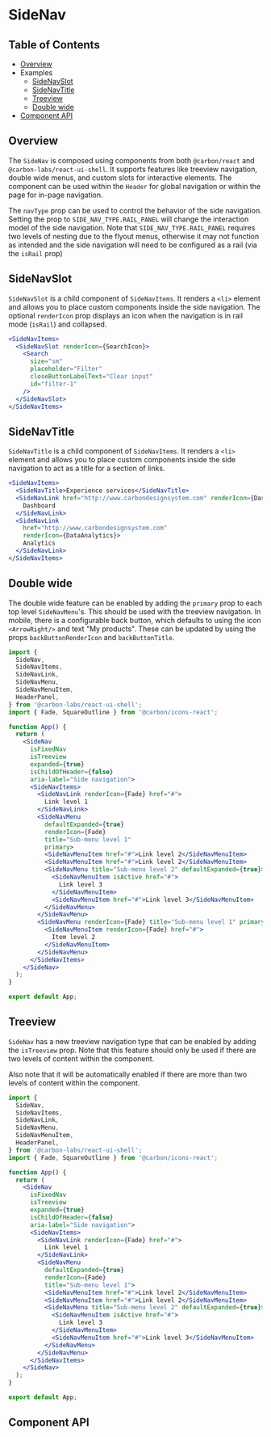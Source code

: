 
<Meta isTemplate />

# SideNav

## Table of Contents

- [Overview](#overview)
- Examples
  - [SideNavSlot](#sidenavslot)
  - [SideNavTitle](#sidenavtitle)
  - [Treeview](#treeview)
  - [Double wide](#double-wide)
- [Component API](#component-api)

## Overview

The `SideNav` is composed using components from both `@carbon/react` and
`@carbon-labs/react-ui-shell`. It supports features like treeview navigation,
double wide menus, and custom slots for interactive elements. The component can
be used within the `Header` for global navigation or within the page for in-page
navigation.

The `navType` prop can be used to control the behavior of the side navigation.
Setting the prop to `SIDE_NAV_TYPE.RAIL_PANEL` will change the interaction model
of the side navigation. Note that `SIDE_NAV_TYPE.RAIL_PANEL` requires two levels
of nesting due to the flyout menus, otherwise it may not function as intended
and the side navigation will need to be configured as a rail (via the `isRail`
prop)

## SideNavSlot

`SideNavSlot` is a child component of `SideNavItems`. It renders a `<li>`
element and allows you to place custom components inside the side navigation.
The optional `renderIcon` prop displays an icon when the navigation is in rail
mode (`isRail`) and collapsed.

```jsx
<SideNavItems>
  <SideNavSlot renderIcon={SearchIcon}>
    <Search
      size="sm"
      placeholder="Filter"
      closeButtonLabelText="Clear input"
      id="filter-1"
    />
  </SideNavSlot>
</SideNavItems>
```

## SideNavTitle

`SideNavTitle` is a child component of `SideNavItems`. It renders a `<li>`
element and allows you to place custom components inside the side navigation to
act as a title for a section of links.

```jsx
<SideNavItems>
  <SideNavTitle>Experience services</SideNavTitle>
  <SideNavLink href="http://www.carbondesignsystem.com" renderIcon={Dashboard}>
    Dashboard
  </SideNavLink>
  <SideNavLink
    href="http://www.carbondesignsystem.com"
    renderIcon={DataAnalytics}>
    Analytics
  </SideNavLink>
</SideNavItems>
```

## Double wide

The double wide feature can be enabled by adding the `primary` prop to each top
level `SideNavMenu`'s. This should be used with the treeview navigation. In
mobile, there is a configurable back button, which defaults to using the icon
`<ArrowRight/>` and text "My products". These can be updated by using the props
`backButtonRenderIcon` and `backButtonTitle`.

```jsx
import {
  SideNav,
  SideNavItems,
  SideNavLink,
  SideNavMenu,
  SideNavMenuItem,
  HeaderPanel,
} from '@carbon-labs/react-ui-shell';
import { Fade, SquareOutline } from '@carbon/icons-react';

function App() {
  return (
    <SideNav
      isFixedNav
      isTreeview
      expanded={true}
      isChildOfHeader={false}
      aria-label="Side navigation">
      <SideNavItems>
        <SideNavLink renderIcon={Fade} href="#">
          Link level 1
        </SideNavLink>
        <SideNavMenu
          defaultExpanded={true}
          renderIcon={Fade}
          title="Sub-menu level 1"
          primary>
          <SideNavMenuItem href="#">Link level 2</SideNavMenuItem>
          <SideNavMenuItem href="#">Link level 2</SideNavMenuItem>
          <SideNavMenu title="Sub-menu level 2" defaultExpanded={true}>
            <SideNavMenuItem isActive href="#">
              Link level 3
            </SideNavMenuItem>
            <SideNavMenuItem href="#">Link level 3</SideNavMenuItem>
          </SideNavMenu>
        </SideNavMenu>
        <SideNavMenu renderIcon={Fade} title="Sub-menu level 1" primary>
          <SideNavMenuItem renderIcon={Fade} href="#">
            Item level 2
          </SideNavMenuItem>
        </SideNavMenu>
      </SideNavItems>
    </SideNav>
  );
}

export default App;
```

## Treeview

`SideNav` has a new treeview navigation type that can be enabled by adding the
`isTreeview` prop. Note that this feature should only be used if there are two
levels of content within the component.

Also note that it will be automatically enabled if there are more than two
levels of content within the component.

```jsx
import {
  SideNav,
  SideNavItems,
  SideNavLink,
  SideNavMenu,
  SideNavMenuItem,
  HeaderPanel,
} from '@carbon-labs/react-ui-shell';
import { Fade, SquareOutline } from '@carbon/icons-react';

function App() {
  return (
    <SideNav
      isFixedNav
      isTreeview
      expanded={true}
      isChildOfHeader={false}
      aria-label="Side navigation">
      <SideNavItems>
        <SideNavLink renderIcon={Fade} href="#">
          Link level 1
        </SideNavLink>
        <SideNavMenu
          defaultExpanded={true}
          renderIcon={Fade}
          title="Sub-menu level 1">
          <SideNavMenuItem href="#">Link level 2</SideNavMenuItem>
          <SideNavMenuItem href="#">Link level 2</SideNavMenuItem>
          <SideNavMenu title="Sub-menu level 2" defaultExpanded={true}>
            <SideNavMenuItem isActive href="#">
              Link level 3
            </SideNavMenuItem>
            <SideNavMenuItem href="#">Link level 3</SideNavMenuItem>
          </SideNavMenu>
        </SideNavMenu>
      </SideNavItems>
    </SideNav>
  );
}

export default App;
```

## Component API

<ArgTypes />

